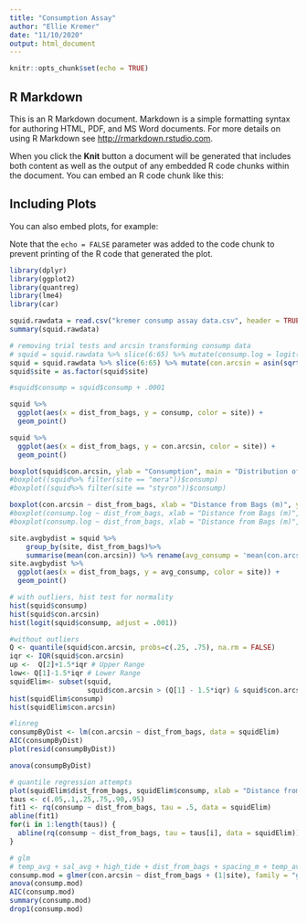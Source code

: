 ```yaml
---
title: "Consumption Assay"
author: "Ellie Kremer"
date: "11/10/2020"
output: html_document
---
```


```r
knitr::opts_chunk$set(echo = TRUE)
```

## R Markdown

This is an R Markdown document. Markdown is a simple formatting syntax for authoring HTML, PDF, and MS Word documents. For more details on using R Markdown see <http://rmarkdown.rstudio.com>.

When you click the **Knit** button a document will be generated that includes both content as well as the output of any embedded R code chunks within the document. You can embed an R code chunk like this:

## Including Plots

You can also embed plots, for example:


Note that the `echo = FALSE` parameter was added to the code chunk to prevent printing of the R code that generated the plot.

```r
library(dplyr)
library(ggplot2)
library(quantreg)
library(lme4)
library(car)
```

```r
squid.rawdata = read.csv("kremer consump assay data.csv", header = TRUE)
summary(squid.rawdata)

# removing trial tests and arcsin transforming consump data
# squid = squid.rawdata %>% slice(6:65) %>% mutate(consump.log = logit(consump, adjust = .001))
squid = squid.rawdata %>% slice(6:65) %>% mutate(con.arcsin = asin(sqrt(consump)))
squid$site = as.factor(squid$site)

#squid$consump = squid$consump + .0001
```

```r
squid %>% 
  ggplot(aes(x = dist_from_bags, y = consump, color = site)) + 
  geom_point() 

squid %>% 
  ggplot(aes(x = dist_from_bags, y = con.arcsin, color = site)) + 
  geom_point() 
```

```r
boxplot(squid$con.arcsin, ylab = "Consumption", main = "Distribution of Consumption")
#boxplot((squid%>% filter(site == "mera"))$consump)
#boxplot((squid%>% filter(site == "styron"))$consump)

boxplot(con.arcsin ~ dist_from_bags, xlab = "Distance from Bags (m)", ylab = "Consumption", main = "Distribution of Consumption by Distance", data = squid)
#boxplot(consump.log ~ dist_from_bags, xlab = "Distance from Bags (m)", ylab = "Consumption", data = squid %>% filter(site == "styron"))
#boxplot(consump.log ~ dist_from_bags, xlab = "Distance from Bags (m)", ylab = "Consumption", data = squid %>% filter(site == "mera"))

```

```r
site.avgbydist = squid %>% 
    group_by(site, dist_from_bags)%>% 
    summarise(mean(con.arcsin)) %>% rename(avg_consump = 'mean(con.arcsin)')
site.avgbydist %>% 
  ggplot(aes(x = dist_from_bags, y = avg_consump, color = site)) + 
  geom_point()
```

```r
# with outliers, hist test for normality
hist(squid$consump)
hist(squid$con.arcsin)
hist(logit(squid$consump, adjust = .001))
```

```r
#without outliers
Q <- quantile(squid$con.arcsin, probs=c(.25, .75), na.rm = FALSE)
iqr <- IQR(squid$con.arcsin)
up <-  Q[2]+1.5*iqr # Upper Range  
low<- Q[1]-1.5*iqr # Lower Range
squidElim<- subset(squid,
                   squid$con.arcsin > (Q[1] - 1.5*iqr) & squid$con.arcsin < (Q[2]+1.5*iqr))
hist(squidElim$consump)
hist(squidElim$con.arcsin)

```

```r
#linreg 
consumpByDist <- lm(con.arcsin ~ dist_from_bags, data = squidElim)
AIC(consumpByDist)
plot(resid(consumpByDist))

anova(consumpByDist)
```

```r
# quantile regression attempts
plot(squidElim$dist_from_bags, squidElim$consump, xlab = "Distance from Bags (m)", ylab = "% Consumption")
taus <- c(.05,.1,.25,.75,.90,.95)
fit1 <- rq(consump ~ dist_from_bags, tau = .5, data = squidElim)
abline(fit1)
for(i in 1:length(taus)) {
  abline(rq(consump ~ dist_from_bags, tau = taus[i], data = squidElim))
}

```

```r
# glm
# temp_avg + sal_avg + high_tide + dist_from_bags + spacing_m + temp_avg + sal_avg
consump.mod = glmer(con.arcsin ~ dist_from_bags + (1|site), family = "gaussian", data = squidElim)
anova(consump.mod)
AIC(consump.mod)
summary(consump.mod)
drop1(consump.mod)

```


```r

```

